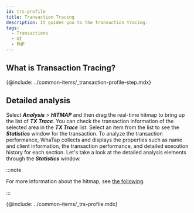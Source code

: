 ```yaml
---
id: trs-profile
title: Transaction Tracing
description: It guides you to the transaction tracing.
tags:
  - Transactions
  - UI
  - PHP
---
```


## What is Transaction Tracing?

{@include: ../common-items/_transaction-profile-step.mdx}

## Detailed analysis

Select **_Analysis_** > **_HITMAP_** and then drag the real-time hitmap to bring up the list of **_TX Trace_**. You can check the transaction information of the selected area in the **_TX Trace_** list. Select an item from the list to see the **_Statistics_** window for the transaction. To analyze the transaction performance, WhaTap collects and displays the properties such as name and client information, the transaction performance, and detailed execution history for each section. Let's take a look at the detailed analysis elements through the **_Statistics_** window. 

:::note

For more information about the hitmap, see [the following](trs-view#detail-analysis).

:::

{@include: ../common-items/_trs-profile.mdx} 

